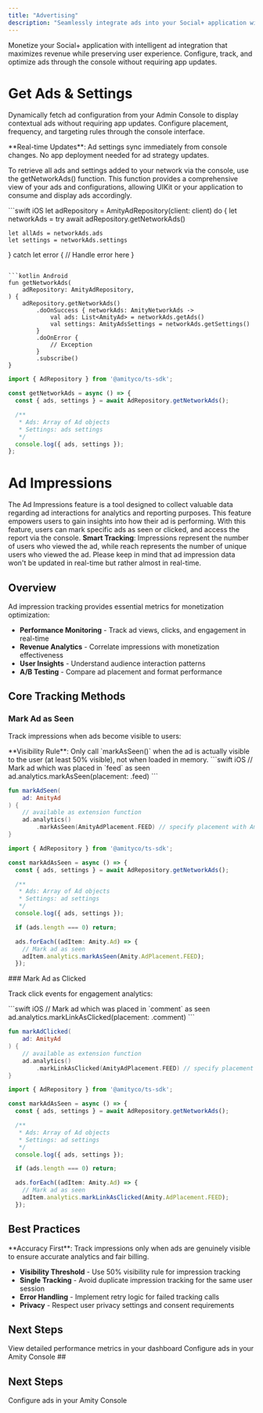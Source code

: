 ```yaml
---
title: "Advertising"
description: "Seamlessly integrate ads into your Social+ application with console-driven configuration and comprehensive analytics"
---
```


Monetize your Social+ application with intelligent ad integration that maximizes revenue while preserving user experience. Configure, track, and optimize ads through the console without requiring app updates.

# Get Ads & Settings

Dynamically fetch ad configuration from your Admin Console to display contextual ads without requiring app updates. Configure placement, frequency, and targeting rules through the console interface.

<Info>
**Real-time Updates**: Ad settings sync immediately from console changes. No app deployment needed for ad strategy updates.
</Info>


 To retrieve all ads and settings added to your network via the console, use the getNetworkAds() function. This function provides a comprehensive view of your ads and configurations, allowing UIKit or your application to consume and display ads accordingly.


<CodeGroup>
```swift iOS
let adRepository = AmityAdRepository(client: client)
do {
    let networkAds = try await adRepository.getNetworkAds()
    
    let allAds = networkAds.ads
    let settings = networkAds.settings
} catch let error {
    // Handle error here
}
```

```kotlin Android
fun getNetworkAds(
    adRepository: AmityAdRepository,
) {
    adRepository.getNetworkAds()
        .doOnSuccess { networkAds: AmityNetworkAds ->
            val ads: List<AmityAd> = networkAds.getAds()
            val settings: AmityAdsSettings = networkAds.getSettings()
        }
        .doOnError {
            // Exception
        }
        .subscribe()
}
```

```typescript TypeScript 
import { AdRepository } from '@amityco/ts-sdk';

const getNetworkAds = async () => {
  const { ads, settings } = await AdRepository.getNetworkAds();

  /**
   * Ads: Array of Ad objects
   * Settings: ads settings
   */
  console.log({ ads, settings });
};
```

</CodeGroup>


# Ad Impressions


The Ad Impressions feature is a tool designed to collect valuable data regarding ad interactions for analytics and reporting purposes. This feature empowers users to gain insights into how their ad is performing. With this feature, users can mark specific ads as seen or clicked, and access the report via the console.
<Info>
**Smart Tracking**: Impressions represent the number of users who viewed the ad, while reach represents the number of unique users who viewed the ad. Please keep in mind that ad impression data won't be updated in real-time but rather almost in real-time.

</Info>

## Overview

Ad impression tracking provides essential metrics for monetization optimization:

- **Performance Monitoring** - Track ad views, clicks, and engagement in real-time
- **Revenue Analytics** - Correlate impressions with monetization effectiveness  
- **User Insights** - Understand audience interaction patterns
- **A/B Testing** - Compare ad placement and format performance


## Core Tracking Methods

### Mark Ad as Seen

Track impressions when ads become visible to users:

<Warning>
**Visibility Rule**: Only call `markAsSeen()` when the ad is actually visible to the user (at least 50% visible), not when loaded in memory.
</Warning>

<CodeGroup>
```swift iOS
// Mark ad which was placed in `feed` as seen
ad.analytics.markAsSeen(placement: .feed)
```

```kotlin Android
fun markAdSeen(
    ad: AmityAd
) {
    // available as extension function
    ad.analytics()
        .markAsSeen(AmityAdPlacement.FEED) // specify placement with AmityAdPlacement
}
```

```typescript TypeScript 
import { AdRepository } from '@amityco/ts-sdk';

const markAdAsSeen = async () => {
  const { ads, settings } = await AdRepository.getNetworkAds();

  /**
   * Ads: Array of Ad objects
   * Settings: ad settings
   */
  console.log({ ads, settings });

  if (ads.length === 0) return;

  ads.forEach((adItem: Amity.Ad) => {
    // Mark ad as seen
    adItem.analytics.markAsSeen(Amity.AdPlacement.FEED);
  }); 

```

</CodeGroup>
### Mark Ad as Clicked

Track click events for engagement analytics:

<CodeGroup>
```swift iOS
// Mark ad which was placed in `comment` as seen
ad.analytics.markLinkAsClicked(placement: .comment)
```

```kotlin Android
fun markAdClicked(
    ad: AmityAd
) {
    // available as extension function
    ad.analytics()
        .markLinkAsClicked(AmityAdPlacement.FEED) // specify placement with AmityAdPlacement
}
```

```typescript TypeScript 
import { AdRepository } from '@amityco/ts-sdk';

const markAdAsSeen = async () => {
  const { ads, settings } = await AdRepository.getNetworkAds();

  /**
   * Ads: Array of Ad objects
   * Settings: ad settings
   */
  console.log({ ads, settings });

  if (ads.length === 0) return;

  ads.forEach((adItem: Amity.Ad) => {
    // Mark ad as seen
    adItem.analytics.markLinkAsClicked(Amity.AdPlacement.FEED);
  }); 
```

</CodeGroup>


## Best Practices

<Tip>
**Accuracy First**: Track impressions only when ads are genuinely visible to ensure accurate analytics and fair billing.
</Tip>

- **Visibility Threshold** - Use 50% visibility rule for impression tracking
- **Single Tracking** - Avoid duplicate impression tracking for the same user session
- **Error Handling** - Implement retry logic for failed tracking calls
- **Privacy** - Respect user privacy settings and consent requirements

## Next Steps

<CardGroup cols={2}>
  <Card title="Console Analytics" icon="chart-bar" href="/console">
    View detailed performance metrics in your dashboard
  </Card>
  <Card title="Ad Configuration" icon="gear" href="./get-ads-and-settings">
      Configure ads in your Amity Console
  </Card>
  
</CardGroup>
## 

## Next Steps

<CardGroup cols={1}>
  <Card title="Console Setup" icon="gear" href="/console">
    Configure ads in your Amity Console
  </Card>
</CardGroup>

